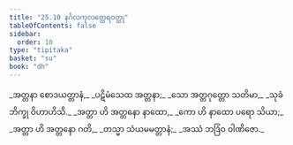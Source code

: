 ```yaml
---
title: "25.10 နင်္ဂလကုလတ္ထေရဝတ္ထု"
tableOfContents: false
sidebar:
  order: 10
type: "tipitaka"
basket: "su"
book: "dh"
---
```



<DynamicBreadcrumb />

<Division number="379" book="dh" e="ch" v="18" p="67">

<Paragraph number="406" type="verses" book="dh">
_အတ္တနာ စောဒယတ္တာနံ,_  
_ပဋိမံသေထ အတ္တနာ;_  
_သော အတ္တဂုတ္တော သတိမာ,_  
_သုခံ ဘိက္ခု ဝိဟာဟိသိ._  

</Paragraph>

</Division>
<Division number="380" book="dh" e="ch" v="18" p="67">

<Paragraph number="407" type="verses" book="dh">
_အတ္တာ ဟိ အတ္တနော နာထော,_  
_ကော ဟိ နာထော ပရော သိယာ;_  
_အတ္တာ ဟိ အတ္တနော ဂတိ,_  
_တသ္မာ သံယမမတ္တာနံ;_  
_အဿံ ဘဒြံဝ ဝါဏိဇော._
</Paragraph>
</Division>